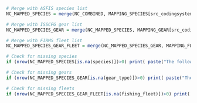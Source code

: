 ```r
# Merge with ASFIS species list
NC_MAPPED_SPECIES = merge(NC_COMBINED, MAPPING_SPECIES[src_codingsystem == "species_iotc" & trg_codingsystem == "species_asfis", .(src_code, species = trg_code)], by.x = "SPECIES_CODE", by.y = "src_code", all.x = TRUE)

# Merge with ISSCFG gear list
NC_MAPPED_SPECIES_GEAR = merge(NC_MAPPED_SPECIES, MAPPING_GEAR[src_codingsystem == "gear_iotc" & trg_codingsystem == "isscfg_revision_1", .(src_code, gear_type = trg_code)], by.x = "GEAR_CODE", by.y = "src_code", all.x = TRUE)

# Merge with FIRMS fleet list
NC_MAPPED_SPECIES_GEAR_FLEET = merge(NC_MAPPED_SPECIES_GEAR, MAPPING_FLEET[src_codingsystem == "flag_iotc" & trg_codingsystem == "fishingfleet_firms", .(src_code, fishing_fleet = trg_code)], by.x = "FLEET_CODE", by.y = "src_code", all.x = TRUE)
```

```r
# Check for missing species
if (nrow(NC_MAPPED_SPECIES[is.na(species)])>0) print( paste("The following species codes are missing from the mapping: ", paste0(unique(NC_MAPPED_SPECIES[is.na(species), SPECIES_CODE]), collapse = "|")))

# Check for missing gears
if (nrow(NC_MAPPED_SPECIES_GEAR[is.na(gear_type)])>0) print( paste("The following gear codes are missing from the mapping: ", paste0(unique(NC_MAPPED_SPECIES_GEAR[is.na(gear_type), GEAR_CODE]), collapse = "|")))

# Check for missing fleets
if (nrow(NC_MAPPED_SPECIES_GEAR_FLEET[is.na(fishing_fleet)])>0) print( paste("The following fleet codes are missing from the mapping: ", paste0(unique(NC_MAPPED_SPECIES_GEAR_FLEET[is.na(fishing_fleet), FLEET_CODE]), collapse = "|")))
```



